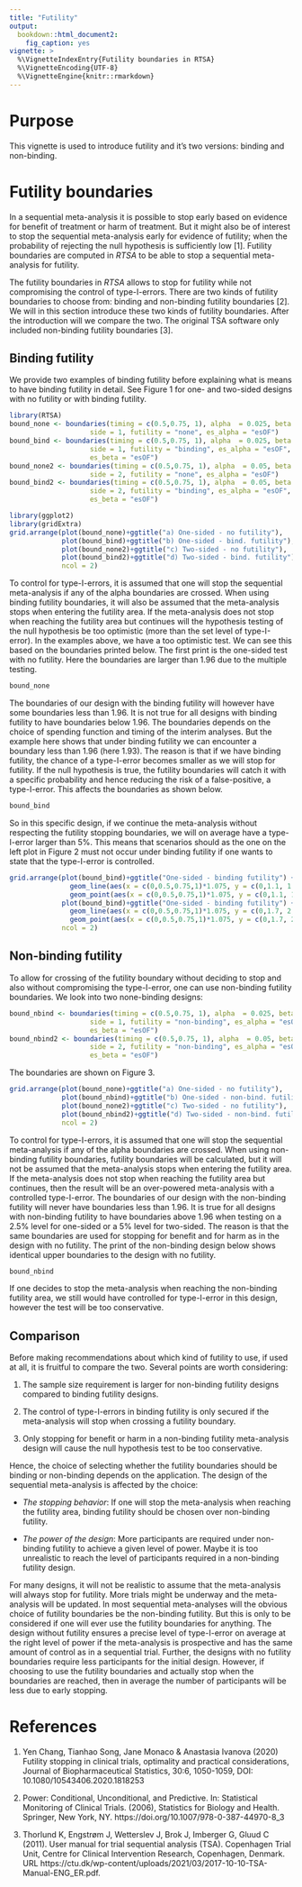 ```yaml
---
title: "Futility"
output: 
  bookdown::html_document2:
    fig_caption: yes
vignette: >
  %\VignetteIndexEntry{Futility boundaries in RTSA}
  %\VignetteEncoding{UTF-8}
  %\VignetteEngine{knitr::rmarkdown}
---
```


# Purpose

This vignette is used to introduce futility and it's two versions: binding and non-binding. 

# Futility boundaries

In a sequential meta-analysis it is possible to stop early based on evidence for benefit of treatment or harm of treatment. But it might also be of interest to stop the sequential meta-analysis early for evidence of futility; when the probability of rejecting the null hypothesis is sufficiently low [1]. Futility boundaries are computed in *RTSA* to be able to stop a sequential meta-analysis for futility.

The futility boundaries in *RTSA* allows to stop for futility while not compromising the control of type-I-errors. There are two kinds of futility boundaries to choose from: binding and non-binding futility boundaries [2]. We will in this section introduce these two kinds of futility boundaries. After the introduction will we compare the two. The original TSA software only included non-binding futility boundaries [3].

## Binding futility

We provide two examples of binding futility before explaining what is means to have binding futility in detail. See Figure 1 for one- and two-sided designs with no futility or with binding futility. 

```r
library(RTSA)
bound_none <- boundaries(timing = c(0.5,0.75, 1), alpha  = 0.025, beta = 0.1, 
                    side = 1, futility = "none", es_alpha = "esOF")
bound_bind <- boundaries(timing = c(0.5,0.75, 1), alpha  = 0.025, beta = 0.1, 
                    side = 1, futility = "binding", es_alpha = "esOF",
                    es_beta = "esOF")
bound_none2 <- boundaries(timing = c(0.5,0.75, 1), alpha  = 0.05, beta = 0.1, 
                    side = 2, futility = "none", es_alpha = "esOF")
bound_bind2 <- boundaries(timing = c(0.5,0.75, 1), alpha  = 0.05, beta = 0.1, 
                    side = 2, futility = "binding", es_alpha = "esOF",
                    es_beta = "esOF")
```


```r
library(ggplot2)
library(gridExtra)
grid.arrange(plot(bound_none)+ggtitle("a) One-sided - no futility"),
             plot(bound_bind)+ggtitle("b) One-sided - bind. futility"),
             plot(bound_none2)+ggtitle("c) Two-sided - no futility"),
             plot(bound_bind2)+ggtitle("d) Two-sided - bind. futility"),
             ncol = 2)
```

To control for type-I-errors, it is assumed that one will stop the sequential meta-analysis if any of the alpha boundaries are crossed. When using binding futility boundaries, it will also be assumed that the meta-analysis stops when entering the futility area. If the meta-analysis does not stop when reaching the futility area but continues will the hypothesis testing of the null hypothesis be too optimistic (more than the set level of type-I-error). In the examples above, we have a too optimistic test. We can see this based on the boundaries printed below. The first print is the one-sided test with no futility. Here the boundaries are larger than 1.96 due to the multiple testing.

```r
bound_none
```

The boundaries of our design with the binding futility will however have some boundaries less than 1.96. It is not true for all designs with binding futility to have boundaries below 1.96. The boundaries depends on the choice of spending function and timing of the interim analyses. But the example here shows that under binding futility we can encounter a boundary less than 1.96 (here 1.93). The reason is that if we have binding futility, the chance of a type-I-error becomes smaller as we will stop for futility. If the null hypothesis is true, the futility boundaries will catch it with a specific probability and hence reducing the risk of a false-positive, a type-I-error. This affects the boundaries as shown below.

```r
bound_bind
```

So in this specific design, if we continue the meta-analysis without respecting the futility stopping boundaries, we will on average have a type-I-error larger than 5%. This means that scenarios should as the one on the left plot in Figure 2 must not occur under binding futility if one wants to state that the type-I-error is controlled.

```r
grid.arrange(plot(bound_bind)+ggtitle("One-sided - binding futility") + 
               geom_line(aes(x = c(0,0.5,0.75,1)*1.075, y = c(0,1.1, 1.0, 2.1)), line_width = 0.25) + 
               geom_point(aes(x = c(0,0.5,0.75,1)*1.075, y = c(0,1.1, 1.0, 2.1))),
             plot(bound_bind)+ggtitle("One-sided - binding futility") + 
               geom_line(aes(x = c(0,0.5,0.75,1)*1.075, y = c(0,1.7, 2, 2.7)), line_width = 0.25) + 
               geom_point(aes(x = c(0,0.5,0.75,1)*1.075, y = c(0,1.7, 2, 2.7))),
             ncol = 2)
```


## Non-binding futility

To allow for crossing of the futility boundary without deciding to stop and also without compromising the type-I-error, one can use non-binding futility boundaries. We look into two none-binding designs:

```r
bound_nbind <- boundaries(timing = c(0.5,0.75, 1), alpha  = 0.025, beta = 0.1, 
                    side = 1, futility = "non-binding", es_alpha = "esOF",
                    es_beta = "esOF")
bound_nbind2 <- boundaries(timing = c(0.5,0.75, 1), alpha  = 0.05, beta = 0.1, 
                    side = 2, futility = "non-binding", es_alpha = "esOF",
                    es_beta = "esOF")
```

The boundaries are shown on Figure 3.

```r
grid.arrange(plot(bound_none)+ggtitle("a) One-sided - no futility"),
             plot(bound_nbind)+ggtitle("b) One-sided - non-bind. futility"),
             plot(bound_none2)+ggtitle("c) Two-sided - no futility"),
             plot(bound_nbind2)+ggtitle("d) Two-sided - non-bind. futility"),
             ncol = 2)
```

To control for type-I-errors, it is assumed that one will stop the sequential meta-analysis if any of the alpha boundaries are crossed. When using non-binding futility boundaries, futility boundaries will be calculated, but it will not be assumed that the meta-analysis stops when entering the futility area. If the meta-analysis does not stop when reaching the futility area but continues, then the result will be an over-powered meta-analysis with a controlled type-I-error. The boundaries of our design with the non-binding futility will never have boundaries less than 1.96. It is true for all designs with non-binding futility to have boundaries above 1.96 when testing on a 2.5% level for one-sided or a 5% level for two-sided. The reason is that the same boundaries are used for stopping for benefit and for harm as in the design with no futility. The print of the non-binding design below shows identical upper boundaries to the design with no futility. 

```r
bound_nbind
```

If one decides to stop the meta-analysis when reaching the non-binding futility area, we still would have controlled for type-I-error in this design, however the test will be too conservative.  

## Comparison

Before making recommendations about which kind of futility to use, if used at all, it is fruitful to compare the two. Several points are worth considering: 

1. The sample size requirement is larger for non-binding futility designs compared to binding futility designs.  

2. The control of type-I-errors in binding futility is only secured if the meta-analysis will stop when crossing a futility boundary. 

3. Only stopping for benefit or harm in a non-binding futility meta-analysis design will cause the null hypothesis test to be too conservative. 

Hence, the choice of selecting whether the futility boundaries should be binding or non-binding depends on the application. The design of the sequential meta-analysis is affected by the choice: 

- *The stopping behavior*: If one will stop the meta-analysis when reaching the futility area, binding futility should be chosen over non-binding futility. 

- *The power of the design*: More participants are required under non-binding futility to achieve a given level of power. Maybe it is too unrealistic to reach the level of participants required in a non-binding futility design. 

For many designs, it will not be realistic to assume that the meta-analysis will always stop for futility. More trials might be underway and the meta-analysis will be updated. In most sequential meta-analyses will the obvious choice of futility boundaries be the non-binding futility. But this is only to be considered if one will ever use the futility boundaries for anything. The design without futility ensures a precise level of type-I-error on average at the right level of power if the meta-analysis is prospective and has the same amount of control as in a sequential trial. Further, the designs with no futility boundaries require less participants for the initial design. However, if choosing to use the futility boundaries and actually stop when the boundaries are reached, then in average the number of participants will be less due to early stopping. 

# References

1. Yen Chang, Tianhao Song, Jane Monaco & Anastasia Ivanova (2020) Futility stopping in clinical trials, optimality and practical considerations, Journal of Biopharmaceutical Statistics, 30:6, 1050-1059, DOI: 10.1080/10543406.2020.1818253 

2. Power: Conditional, Unconditional, and Predictive. In: Statistical Monitoring of Clinical Trials. (2006), Statistics for Biology and Health. Springer, New York, NY. https://doi.org/10.1007/978-0-387-44970-8_3

3. Thorlund K, Engstrøm J, Wetterslev J, Brok J, Imberger G, Gluud C (2011). User manual for trial sequential analysis (TSA). Copenhagen Trial Unit, Centre for Clinical Intervention Research, Copenhagen, Denmark. URL https://ctu.dk/wp-content/uploads/2021/03/2017-10-10-TSA-Manual-ENG_ER.pdf.
